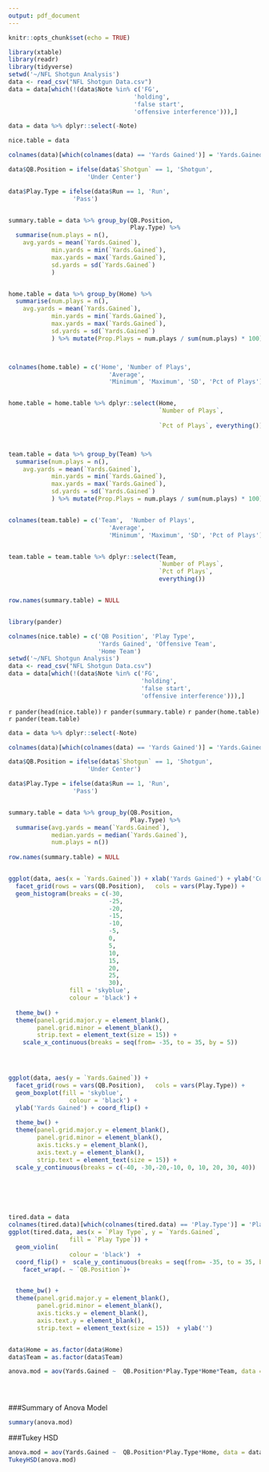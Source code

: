 ```yaml
---
output: pdf_document
---
```


```r
knitr::opts_chunk$set(echo = TRUE)
```


```r
library(xtable)
library(readr)
library(tidyverse)
setwd('~/NFL Shotgun Analysis')
data <- read_csv("NFL Shotgun Data.csv")
data = data[which(!(data$Note %in% c('FG',
                                   'holding',
                                   'false start',
                                   'offensive interference'))),]

data = data %>% dplyr::select(-Note)

nice.table = data

colnames(data)[which(colnames(data) == 'Yards Gained')] = 'Yards.Gained'

data$QB.Position = ifelse(data$`Shotgun` == 1, 'Shotgun',
                      'Under Center')

data$Play.Type = ifelse(data$Run == 1, 'Run',
                  'Pass')


summary.table = data %>% group_by(QB.Position,
                                  Play.Type) %>% 
  summarise(num.plays = n(),
    avg.yards = mean(`Yards.Gained`),
            min.yards = min(`Yards.Gained`),
            max.yards = max(`Yards.Gained`),
            sd.yards = sd(`Yards.Gained`)
            )


home.table = data %>% group_by(Home) %>% 
  summarise(num.plays = n(),
    avg.yards = mean(`Yards.Gained`),
            min.yards = min(`Yards.Gained`),
            max.yards = max(`Yards.Gained`),
            sd.yards = sd(`Yards.Gained`)
            ) %>% mutate(Prop.Plays = num.plays / sum(num.plays) * 100)



colnames(home.table) = c('Home', 'Number of Plays',
                            'Average',
                            'Minimum', 'Maximum', 'SD', 'Pct of Plays')


home.table = home.table %>% dplyr::select(Home,
                                          `Number of Plays`,
                                          
                                          `Pct of Plays`, everything())



team.table = data %>% group_by(Team) %>% 
  summarise(num.plays = n(),
    avg.yards = mean(`Yards.Gained`),
            min.yards = min(`Yards.Gained`),
            max.yards = max(`Yards.Gained`),
            sd.yards = sd(`Yards.Gained`)
            ) %>% mutate(Prop.Plays = num.plays / sum(num.plays) * 100)


colnames(team.table) = c('Team',  'Number of Plays',
                            'Average',
                            'Minimum', 'Maximum', 'SD', 'Pct of Plays')


team.table = team.table %>% dplyr::select(Team,
                                          `Number of Plays`,
                                          `Pct of Plays`,
                                          everything())


row.names(summary.table) = NULL


library(pander)

colnames(nice.table) = c('QB Position', 'Play Type',
                         'Yards Gained', 'Offensive Team',
                         'Home Team')
setwd('~/NFL Shotgun Analysis')
data <- read_csv("NFL Shotgun Data.csv")
data = data[which(!(data$Note %in% c('FG',
                                     'holding',
                                     'false start',
                                     'offensive interference'))),]
```
`r pander(head(nice.table))`
`r pander(summary.table)`
`r pander(home.table)`
`r pander(team.table)`

```r

data = data %>% dplyr::select(-Note)

colnames(data)[which(colnames(data) == 'Yards Gained')] = 'Yards.Gained'

data$QB.Position = ifelse(data$`Shotgun` == 1, 'Shotgun',
                      'Under Center')

data$Play.Type = ifelse(data$Run == 1, 'Run',
                  'Pass')


summary.table = data %>% group_by(QB.Position,
                                  Play.Type) %>% 
  summarise(avg.yards = mean(`Yards.Gained`),
            median.yards = median(`Yards.Gained`),
            num.plays = n())
  
row.names(summary.table) = NULL


ggplot(data, aes(x = `Yards.Gained`)) + xlab('Yards Gained') + ylab('Count') + 
  facet_grid(rows = vars(QB.Position),   cols = vars(Play.Type)) +
  geom_histogram(breaks = c(-30,
                            -25,
                            -20,
                            -15,
                            -10, 
                            -5,
                            0,
                            5,
                            10,
                            15,
                            20,
                            25,
                            30),
                 fill = 'skyblue',
                 colour = 'black') + 
 
  theme_bw() + 
  theme(panel.grid.major.y = element_blank(),
        panel.grid.minor = element_blank(),
        strip.text = element_text(size = 15)) + 
    scale_x_continuous(breaks = seq(from= -35, to = 35, by = 5))




ggplot(data, aes(y = `Yards.Gained`)) +
  facet_grid(rows = vars(QB.Position),   cols = vars(Play.Type)) +
  geom_boxplot(fill = 'skyblue',
                 colour = 'black') + 
  ylab('Yards Gained') + coord_flip() + 
  
  theme_bw() + 
  theme(panel.grid.major.y = element_blank(),
        panel.grid.minor = element_blank(),
        axis.ticks.y = element_blank(),
        axis.text.y = element_blank(),
        strip.text = element_text(size = 15)) + 
  scale_y_continuous(breaks = c(-40, -30,-20,-10, 0, 10, 20, 30, 40))
  





tired.data = data
colnames(tired.data)[which(colnames(tired.data) == 'Play.Type')] = 'Play Type'
ggplot(tired.data, aes(x = `Play Type`, y = `Yards.Gained`,
                 fill = `Play Type`)) +
  geom_violin(
                 colour = 'black')  + 
  coord_flip() +  scale_y_continuous(breaks = seq(from= -35, to = 35, by = 5)) + 
    facet_wrap(. ~ `QB.Position`)+


  theme_bw() + 
  theme(panel.grid.major.y = element_blank(),
        panel.grid.minor = element_blank(),
        axis.ticks.y = element_blank(),
        axis.text.y = element_blank(),
        strip.text = element_text(size = 15))  + ylab('')


data$Home = as.factor(data$Home)
data$Team = as.factor(data$Team)

anova.mod = aov(Yards.Gained ~  QB.Position*Play.Type*Home*Team, data = data)





```


###Summary of Anova Model

```r
summary(anova.mod)

```

###Tukey HSD

```r
anova.mod = aov(Yards.Gained ~  QB.Position*Play.Type*Home, data = data)
TukeyHSD(anova.mod)

```

